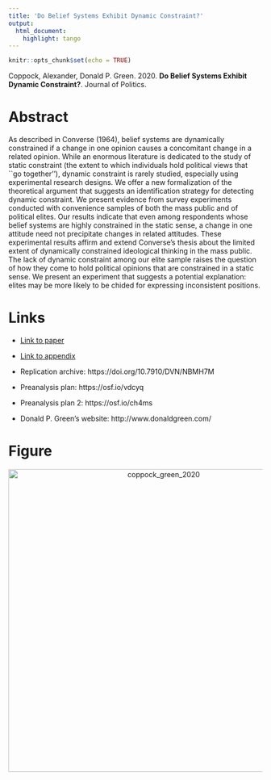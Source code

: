 ```yaml
---
title: 'Do Belief Systems Exhibit Dynamic Constraint?'
output:
  html_document:
    highlight: tango
---
```


```r
knitr::opts_chunk$set(echo = TRUE)
```

Coppock, Alexander, Donald P. Green. 2020. <b>Do Belief Systems Exhibit Dynamic Constraint?</b>. Journal of Politics.

# Abstract
As described in Converse (1964), belief systems are dynamically constrained if a change in one opinion causes a concomitant change in a related opinion. While an enormous literature is dedicated to the study of static constraint (the extent to which individuals hold political views that ``go together''), dynamic constraint is rarely studied, especially using experimental research designs. We offer a new formalization of the theoretical argument that suggests an identification strategy for detecting dynamic constraint.  We present evidence from survey experiments conducted with convenience samples of both the mass public and of political elites. Our results indicate that even among respondents whose belief systems are highly constrained in the static sense, a change in one attitude need not precipitate changes in related attitudes. These experimental results affirm and extend Converse's thesis about the limited extent of dynamically constrained ideological thinking in the mass public.  The lack of dynamic constraint among our elite sample raises the question of how they come to hold political opinions that are constrained in a static sense. We present an experiment that suggests a potential explanation: elites may be more likely to be chided for expressing inconsistent positions.

# Links
 - <a href='coppock_green_2020.pdf'>Link to paper</a>
 - <a href='coppock_green_2020_appendix.pdf'>Link to appendix</a>
 - Replication archive: https://doi.org/10.7910/DVN/NBMH7M 
 - Preanalysis plan: https://osf.io/vdcyq 
 - Preanalysis plan 2: https://osf.io/ch4ms 

- Donald P. Green's website: http://www.donaldgreen.com/

# Figure
<center><img src="display_figures/coppock_green_2020_display.png" alt="coppock_green_2020" width="600"></center>
